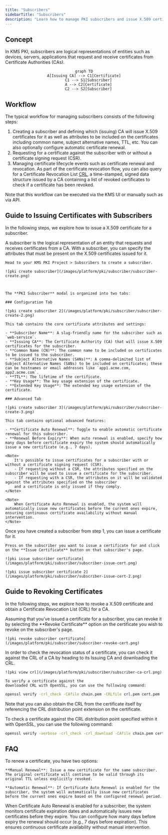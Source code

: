 ```yaml
---
title: "Subscribers"
sidebarTitle: "Subscribers"
description: "Learn how to manage PKI subscribers and issue X.509 certificates for them."
---
```


## Concept

In KMS PKI, subscribers are logical representations of entities such as devices, servers, applications that request and receive certificates from Certificate Authorities (CAs).

<div align="center">

```mermaid
graph TD
A[Issuing CA] --> C1[Certificate]
    C1 --> S1[Subscriber]
    A --> C2[Certificate]
    C2 --> S2[Subscriber]
```

</div>

## Workflow

The typical workflow for managing subscribers consists of the following steps:

1. Creating a subscriber and defining which (issuing) CA will issue X.509 certificates for it as well as attributes to be included on the certificates including common name, subject alternative names, TTL, etc. You can also optionally configure automatic certificate renewal.
2. Requesting for a certificate against the subscriber with or without a certificate signing request (CSR).
3. Managing certificate lifecycle events such as certificate renewal and revocation. As part of the certificate revocation flow,
   you can also query for a Certificate Revocation List [CRL](https://en.wikipedia.org/wiki/Certificate_revocation_list), a time-stamped, signed
   data structure issued by a CA containing a list of revoked certificates to check if a certificate has been revoked.

<Note>
  Note that this workflow can be executed via the KMS UI or manually such
  as via API.
</Note>

## Guide to Issuing Certificates with Subscribers

In the following steps, we explore how to issue a X.509 certificate for a subscriber.

<Steps>
  <Step title="Creating a subscriber">
    A subscriber is the logical representation of an entity that requests and
    receives certificates from a CA. With a subscriber, you can specify the
    attributes that must be present on the X.509 certificates issued for it.

    Head to your KMS PKI Project > Subscribers to create a subscriber.

    ![pki create subscriber](/images/platform/pki/subscriber/subscriber-create.png)



    The **PKI Subscriber** modal is organized into two tabs:

    ### Configuration Tab

    ![pki create subscriber 2](/images/platform/pki/subscriber/subscriber-create-2.png)

    This tab contains the core certificate attributes and settings:

    - **Subscriber Name**: A slug-friendly name for the subscriber such as `web-service`.
    - **Issuing CA**: The Certificate Authority (CA) that will issue X.509 certificates for the subscriber.
    - **Common Name (CN)**: The common name to be included on certificates to be issued to the subscriber.
    - **Subject Alternative Names (SANs)**: A comma-delimited list of Subject Alternative Names (SANs) to be included on certificates; these can be hostnames or email addresses like `app1.acme.com, app2.acme.com`.
    - **TTL**: The lifetime of the certificate.
    - **Key Usage**: The key usage extension of the certificate.
    - **Extended Key Usage**: The extended key usage extension of the certificate.

    ### Advanced Tab

    ![pki create subscriber 3](/images/platform/pki/subscriber/subscriber-create-3.png)

    This tab contains optional advanced features:

    - **Certificate Auto Renewal**: Toggle to enable automatic certificate renewal for this subscriber.
    - **Renewal Before Expiry**: When auto renewal is enabled, specify how many days before certificate expiry the system should automatically issue a new certificate (e.g., 7 days).

    <Note>
        It's possible to issue certificates for a subscriber with or without a certificate signing request (CSR).
        - If requesting without a CSR, the attributes specified on the subscriber will be used to issue a certificate for the subscriber.
        - If requesting with a CSR, the attributes on it will be validated against the attributes specified on the subscriber
        and a certificate is only issued if they comply.
    </Note>

    <Note>
        When Certificate Auto Renewal is enabled, the system will automatically issue new certificates before the current ones expire, ensuring continuous certificate availability without manual intervention.
    </Note>

  </Step>
  <Step title="Requesting a certificate">
    Once you have created a subscriber from step 1, you can issue a certificate for it.

    Press on the subscriber you want to issue a certificate for and click on the **Issue Certificate** button on that subscriber's page.

    ![pki issue subscriber certificate](/images/platform/pki/subscriber/subscriber-issue-cert.png)

    ![pki issue subscriber certificate 2](/images/platform/pki/subscriber/subscriber-issue-cert-2.png)

  </Step>
</Steps>

## Guide to Revoking Certificates

In the following steps, we explore how to revoke a X.509 certificate and obtain a Certificate Revocation List (CRL) for a CA.

<Steps>
  <Step title="Revoking a Certificate">
    Assuming that you've issued a certificate for a subscriber, you can revoke it by
    selecting the **Revoke Certificate** option on the certificate you wish to revoke
    on the subscriber's page.
    
    ![pki revoke subscriber certificate](/images/platform/pki/subscriber/subscriber-revoke-cert.png)
    
  </Step>
  <Step title="Obtaining a CRL">
    In order to check the revocation status of a certificate, you can check it
    against the CRL of a CA by heading to its Issuing CA and downloading the CRL.

    ![pki view crl](/images/platform/pki/subscriber/subscriber-ca-crl.png)

    To verify a certificate against the
    downloaded CRL with OpenSSL, you can use the following command:

```bash
openssl verify -crl_check -CAfile chain.pem -CRLfile crl.pem cert.pem
```

Note that you can also obtain the CRL from the certificate itself by
referencing the CRL distribution point extension on the certificate.

To check a certificate against the CRL distribution point specified within it with OpenSSL, you can use the following command:

```bash
openssl verify -verbose -crl_check -crl_download -CAfile chain.pem cert.pem
```

  </Step>
</Steps>

## FAQ

<AccordionGroup>
  <Accordion title="What is the workflow for renewing a certificate?">
    To renew a certificate, you have two options:
    
    **Manual Renewal**: Issue a new certificate for the same subscriber. The original certificate will continue to be valid through its original TTL unless explicitly revoked.
    
    **Automatic Renewal**: If Certificate Auto Renewal is enabled for the subscriber, the system will automatically issue new certificates before the current ones expire based on the configured renewal period.
  </Accordion>
  <Accordion title="How does Certificate Auto Renewal work?">
    When Certificate Auto Renewal is enabled for a subscriber, the system monitors certificate expiration dates and automatically issues new certificates before they expire. You can configure how many days before expiry the renewal should occur (e.g., 7 days before expiration). This ensures continuous certificate availability without manual intervention.
  </Accordion>
</AccordionGroup>